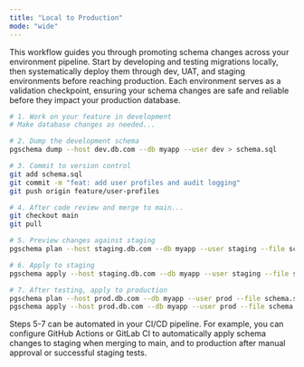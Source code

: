 ```yaml
---
title: "Local to Production"
mode: "wide"
---
```


This workflow guides you through promoting schema changes across your environment pipeline. Start by
developing and testing migrations locally, then systematically deploy them through dev, UAT, and staging
environments before reaching production. Each environment serves as a validation checkpoint, ensuring
your schema changes are safe and reliable before they impact your production database.

```bash
# 1. Work on your feature in development
# Make database changes as needed...

# 2. Dump the development schema
pgschema dump --host dev.db.com --db myapp --user dev > schema.sql

# 3. Commit to version control
git add schema.sql
git commit -m "feat: add user profiles and audit logging"
git push origin feature/user-profiles

# 4. After code review and merge to main...
git checkout main
git pull

# 5. Preview changes against staging
pgschema plan --host staging.db.com --db myapp --user staging --file schema.sql

# 6. Apply to staging
pgschema apply --host staging.db.com --db myapp --user staging --file schema.sql

# 7. After testing, apply to production
pgschema plan --host prod.db.com --db myapp --user prod --file schema.sql
pgschema apply --host prod.db.com --db myapp --user prod --file schema.sql --auto-approve
```

<Note>
Steps 5-7 can be automated in your CI/CD pipeline. For example, you can configure GitHub Actions or GitLab CI to automatically apply schema changes to staging when merging to main, and to production after manual approval or successful staging tests.
</Note>
